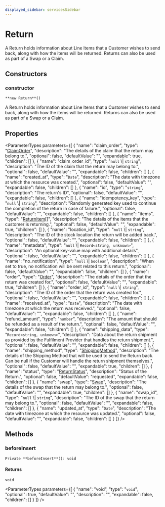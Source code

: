 ```yaml
---
displayed_sidebar: servicesSidebar
---
```



# Return

A Return holds information about Line Items that a Customer wishes to send back, along with how the items will be returned. Returns can also be used as part of a Swap or a Claim.

## Constructors

### constructor

`**new Return**()`

A Return holds information about Line Items that a Customer wishes to send back, along with how the items will be returned. Returns can also be used as part of a Swap or a Claim.

## Properties

<ParameterTypes parameters={[
  {
    "name": "claim_order",
    "type": "[ClaimOrder](ClaimOrder.mdx)",
    "description": "The details of the claim that the return may belong to.",
    "optional": false,
    "defaultValue": "",
    "expandable": true,
    "children": []
  },
  {
    "name": "claim_order_id",
    "type": "`null` \\| `string`",
    "description": "The ID of the claim that the return may belong to.",
    "optional": false,
    "defaultValue": "",
    "expandable": false,
    "children": []
  },
  {
    "name": "created_at",
    "type": "`Date`",
    "description": "The date with timezone at which the resource was created.",
    "optional": false,
    "defaultValue": "",
    "expandable": false,
    "children": []
  },
  {
    "name": "id",
    "type": "`string`",
    "description": "The return's ID",
    "optional": false,
    "defaultValue": "",
    "expandable": false,
    "children": []
  },
  {
    "name": "idempotency_key",
    "type": "`null` \\| `string`",
    "description": "Randomly generated key used to continue the completion of the return in case of failure.",
    "optional": false,
    "defaultValue": "",
    "expandable": false,
    "children": []
  },
  {
    "name": "items",
    "type": "[ReturnItem](ReturnItem.mdx)[]",
    "description": "The details of the items that the customer is returning.",
    "optional": false,
    "defaultValue": "",
    "expandable": true,
    "children": []
  },
  {
    "name": "location_id",
    "type": "`null` \\| `string`",
    "description": "The ID of the stock location the return will be added back.",
    "optional": false,
    "defaultValue": "",
    "expandable": false,
    "children": []
  },
  {
    "name": "metadata",
    "type": "`null` \\| `Record<string, unknown>`",
    "description": "An optional key-value map with additional details",
    "optional": false,
    "defaultValue": "",
    "expandable": false,
    "children": []
  },
  {
    "name": "no_notification",
    "type": "`null` \\| `boolean`",
    "description": "When set to true, no notification will be sent related to this return.",
    "optional": false,
    "defaultValue": "",
    "expandable": false,
    "children": []
  },
  {
    "name": "order",
    "type": "[Order](Order.mdx)",
    "description": "The details of the order that the return was created for.",
    "optional": false,
    "defaultValue": "",
    "expandable": true,
    "children": []
  },
  {
    "name": "order_id",
    "type": "`null` \\| `string`",
    "description": "The ID of the order that the return was created for.",
    "optional": false,
    "defaultValue": "",
    "expandable": false,
    "children": []
  },
  {
    "name": "received_at",
    "type": "`Date`",
    "description": "The date with timezone at which the return was received.",
    "optional": false,
    "defaultValue": "",
    "expandable": false,
    "children": []
  },
  {
    "name": "refund_amount",
    "type": "`number`",
    "description": "The amount that should be refunded as a result of the return.",
    "optional": false,
    "defaultValue": "",
    "expandable": false,
    "children": []
  },
  {
    "name": "shipping_data",
    "type": "`Record<string, unknown>`",
    "description": "Data about the return shipment as provided by the Fulfilment Provider that handles the return shipment.",
    "optional": false,
    "defaultValue": "",
    "expandable": false,
    "children": []
  },
  {
    "name": "shipping_method",
    "type": "[ShippingMethod](ShippingMethod.mdx)",
    "description": "The details of the Shipping Method that will be used to send the Return back. Can be null if the Customer will handle the return shipment themselves.",
    "optional": false,
    "defaultValue": "",
    "expandable": true,
    "children": []
  },
  {
    "name": "status",
    "type": "[ReturnStatus](../enums/ReturnStatus.mdx)",
    "description": "Status of the Return.",
    "optional": false,
    "defaultValue": "requested",
    "expandable": false,
    "children": []
  },
  {
    "name": "swap",
    "type": "[Swap](Swap.mdx)",
    "description": "The details of the swap that the return may belong to.",
    "optional": false,
    "defaultValue": "",
    "expandable": true,
    "children": []
  },
  {
    "name": "swap_id",
    "type": "`null` \\| `string`",
    "description": "The ID of the swap that the return may belong to.",
    "optional": false,
    "defaultValue": "",
    "expandable": false,
    "children": []
  },
  {
    "name": "updated_at",
    "type": "`Date`",
    "description": "The date with timezone at which the resource was updated.",
    "optional": false,
    "defaultValue": "",
    "expandable": false,
    "children": []
  }
]} />

## Methods

### beforeInsert

`Private **beforeInsert**(): void`

#### Returns

`void`

<ParameterTypes parameters={[
  {
    "name": "void",
    "type": "`void`",
    "optional": true,
    "defaultValue": "",
    "description": "",
    "expandable": false,
    "children": []
  }
]} />
